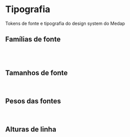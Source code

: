 
<Meta title="Tokens/Typography" />

# Tipografia

Tokens de fonte e tipografia do design system do Medap

## Famílias de fonte
<FontFamilies fontFamilies={formattedFontFamilies} />
<br/>
<br/>

## Tamanhos de fonte
<FontSizes fontSizes={formattedFontSizes} />
<br/>

## Pesos das fontes
<FontWeights fontWeights={formattedFontWeights} />
<br/>

## Alturas de linha
<LineHeights lineHeights={formattedLineHeights} />
